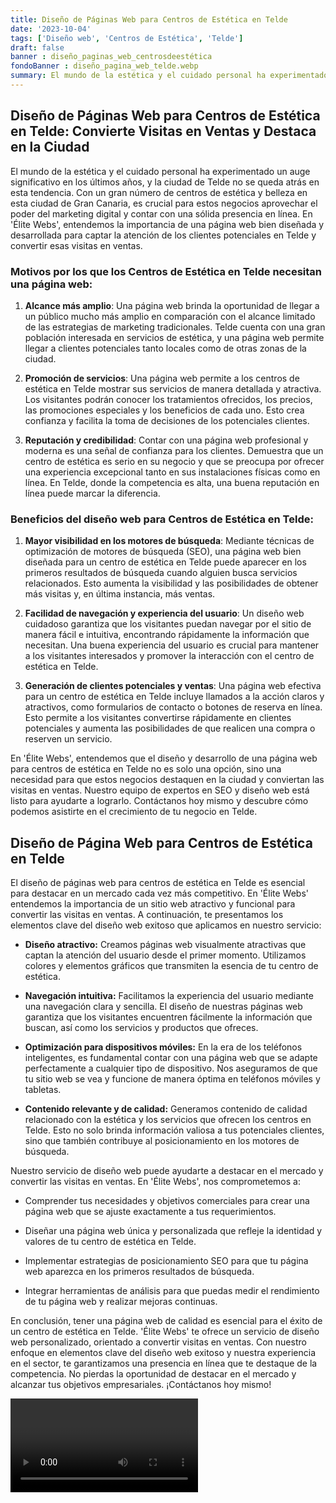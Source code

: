 ```yaml
---
title: Diseño de Páginas Web para Centros de Estética en Telde
date: '2023-10-04'
tags: ['Diseño web', 'Centros de Estética', 'Telde']
draft: false
banner : diseño_paginas_web_centrosdeestética
fondoBanner : diseño_pagina_web_telde.webp
summary: El mundo de la estética y el cuidado personal ha experimentado un auge significativo en los últimos años, y la ciudad de Telde no se queda atrás en esta tendencia. Con un gran número de centros de estética y belleza en esta ciudad de Gran Canaria, es crucial para estos negocios aprovechar el poder del marketing digital y contar con una sólida presencia en línea. En 'Élite Webs', entendemos la importancia de una página web bien diseñada y desarrollada para captar la atención de los clientes potenciales en Telde y convertir esas visitas en ventas.
---
```


## Diseño de Páginas Web para Centros de Estética en Telde: Convierte Visitas en Ventas y Destaca en la Ciudad

El mundo de la estética y el cuidado personal ha experimentado un auge significativo en los últimos años, y la ciudad de Telde no se queda atrás en esta tendencia. Con un gran número de centros de estética y belleza en esta ciudad de Gran Canaria, es crucial para estos negocios aprovechar el poder del marketing digital y contar con una sólida presencia en línea. En 'Élite Webs', entendemos la importancia de una página web bien diseñada y desarrollada para captar la atención de los clientes potenciales en Telde y convertir esas visitas en ventas.

### Motivos por los que los Centros de Estética en Telde necesitan una página web:

1. **Alcance más amplio**: Una página web brinda la oportunidad de llegar a un público mucho más amplio en comparación con el alcance limitado de las estrategias de marketing tradicionales. Telde cuenta con una gran población interesada en servicios de estética, y una página web permite llegar a clientes potenciales tanto locales como de otras zonas de la ciudad.

2. **Promoción de servicios**: Una página web permite a los centros de estética en Telde mostrar sus servicios de manera detallada y atractiva. Los visitantes podrán conocer los tratamientos ofrecidos, los precios, las promociones especiales y los beneficios de cada uno. Esto crea confianza y facilita la toma de decisiones de los potenciales clientes.

3. **Reputación y credibilidad**: Contar con una página web profesional y moderna es una señal de confianza para los clientes. Demuestra que un centro de estética es serio en su negocio y que se preocupa por ofrecer una experiencia excepcional tanto en sus instalaciones físicas como en línea. En Telde, donde la competencia es alta, una buena reputación en línea puede marcar la diferencia.

### Beneficios del diseño web para Centros de Estética en Telde:

1. **Mayor visibilidad en los motores de búsqueda**: Mediante técnicas de optimización de motores de búsqueda (SEO), una página web bien diseñada para un centro de estética en Telde puede aparecer en los primeros resultados de búsqueda cuando alguien busca servicios relacionados. Esto aumenta la visibilidad y las posibilidades de obtener más visitas y, en última instancia, más ventas.

2. **Facilidad de navegación y experiencia del usuario**: Un diseño web cuidadoso garantiza que los visitantes puedan navegar por el sitio de manera fácil e intuitiva, encontrando rápidamente la información que necesitan. Una buena experiencia del usuario es crucial para mantener a los visitantes interesados y promover la interacción con el centro de estética en Telde.

3. **Generación de clientes potenciales y ventas**: Una página web efectiva para un centro de estética en Telde incluye llamados a la acción claros y atractivos, como formularios de contacto o botones de reserva en línea. Esto permite a los visitantes convertirse rápidamente en clientes potenciales y aumenta las posibilidades de que realicen una compra o reserven un servicio.

En 'Élite Webs', entendemos que el diseño y desarrollo de una página web para centros de estética en Telde no es solo una opción, sino una necesidad para que estos negocios destaquen en la ciudad y conviertan las visitas en ventas. Nuestro equipo de expertos en SEO y diseño web está listo para ayudarte a lograrlo. Contáctanos hoy mismo y descubre cómo podemos asistirte en el crecimiento de tu negocio en Telde.

<GifSeo />

<Cta />

## Diseño de Página Web para Centros de Estética en Telde

El diseño de páginas web para centros de estética en Telde es esencial para destacar en un mercado cada vez más competitivo. En 'Élite Webs' entendemos la importancia de un sitio web atractivo y funcional para convertir las visitas en ventas. A continuación, te presentamos los elementos clave del diseño web exitoso que aplicamos en nuestro servicio:

- **Diseño atractivo:** Creamos páginas web visualmente atractivas que captan la atención del usuario desde el primer momento. Utilizamos colores y elementos gráficos que transmiten la esencia de tu centro de estética.

- **Navegación intuitiva:** Facilitamos la experiencia del usuario mediante una navegación clara y sencilla. El diseño de nuestras páginas web garantiza que los visitantes encuentren fácilmente la información que buscan, así como los servicios y productos que ofreces.

- **Optimización para dispositivos móviles:** En la era de los teléfonos inteligentes, es fundamental contar con una página web que se adapte perfectamente a cualquier tipo de dispositivo. Nos aseguramos de que tu sitio web se vea y funcione de manera óptima en teléfonos móviles y tabletas.

- **Contenido relevante y de calidad:** Generamos contenido de calidad relacionado con la estética y los servicios que ofrecen los centros en Telde. Esto no solo brinda información valiosa a tus potenciales clientes, sino que también contribuye al posicionamiento en los motores de búsqueda.

Nuestro servicio de diseño web puede ayudarte a destacar en el mercado y convertir las visitas en ventas. En 'Élite Webs', nos comprometemos a:

- Comprender tus necesidades y objetivos comerciales para crear una página web que se ajuste exactamente a tus requerimientos.

- Diseñar una página web única y personalizada que refleje la identidad y valores de tu centro de estética en Telde.

- Implementar estrategias de posicionamiento SEO para que tu página web aparezca en los primeros resultados de búsqueda.

- Integrar herramientas de análisis para que puedas medir el rendimiento de tu página web y realizar mejoras continuas.

En conclusión, tener una página web de calidad es esencial para el éxito de un centro de estética en Telde. 'Élite Webs' te ofrece un servicio de diseño web personalizado, orientado a convertir visitas en ventas. Con nuestro enfoque en elementos clave del diseño web exitoso y nuestra experiencia en el sector, te garantizamos una presencia en línea que te destaque de la competencia. No pierdas la oportunidad de destacar en el mercado y alcanzar tus objetivos empresariales. ¡Contáctanos hoy mismo!

<Video />

<CtaBot job='Centros de Estética' city='Telde'/>

<Gmaps query='Telde+españa+maps' />